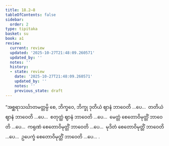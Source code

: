 ```yaml
---
title: 18.2–8
tableOfContents: false
sidebar:
  order: 2
type: tipitaka
basket: su
book: a1
review:
  current: review
  updated: '2025-10-27T21:48:09.260571'
  updated_by: ''
  notes: ''
  history:
  - state: review
    date: '2025-10-27T21:48:09.260571'
    updated_by: ''
    notes: ''
    previous_state: draft
---
```



<ReviewStatus review={frontmatter.review} showDetails={true} />

<HypothesisAnnotation frontmatter={frontmatter} />

<DynamicBreadcrumb />

<Division number="383–389" book="a1" e="ch" v="15">

<Paragraph number="441" book="a1">
“အစ္ဆရာသင်္ဃာတမတ္တမ္ပိ စေ, ဘိက္ခဝေ, ဘိက္ခု ဒုတိယံ ဈာနံ ဘာဝေတိ …ပေ…  တတိယံ ဈာနံ ဘာဝေတိ …ပေ…  စတုတ္ထံ ဈာနံ ဘာဝေတိ …ပေ…  မေတ္တံ စေတောဝိမုတ္တိံ ဘာဝေတိ …ပေ…  ကရုဏံ စေတောဝိမုတ္တိံ ဘာဝေတိ …ပေ…  မုဒိတံ စေတောဝိမုတ္တိံ ဘာဝေတိ …ပေ…  ဥပေက္ခံ စေတောဝိမုတ္တိံ ဘာဝေတိ …ပေ… .
</Paragraph>
</Division>